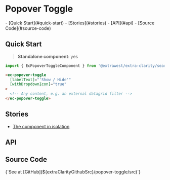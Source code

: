 


<style>
 { docsStylePatch }
</style>

<Meta
  of={ComponentStories}
  name="Overview"
/>

# Popover Toggle

<div className="table-of-contents">
  - [Quick Start](#quick-start)
  - [Stories](#stories)
  - [API](#api)
  - [Source Code](#source-code)
</div>

## Quick Start

> **Standalone component**: yes

```typescript
import { EcPopoverToggleComponent } from '@extrawest/extra-clarity/search-bar'
```
```html
<ec-popover-toggle
  [labelText]="'Show / Hide'"
  [withDropdownIcon]="true"
>
  <!-- Any content, e.g. an external datagrid filter -->
</ec-popover-toggle>
```

## Stories

* [The component in isolation](/story/components-popover-toggle--component-itself-story)

## API

<ArgTypes sort="requiredFirst" />

## Source Code

<Markdown>
  {`See at [GitHub](${extraClarityGithubSrc}/popover-toggle/src)`}
</Markdown>
